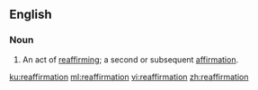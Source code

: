 ==English==

===Noun===
{{en-noun}}
# An act of [[reaffirm]]ing; a second or subsequent [[affirmation]].

[[ku:reaffirmation]]
[[ml:reaffirmation]]
[[vi:reaffirmation]]
[[zh:reaffirmation]]